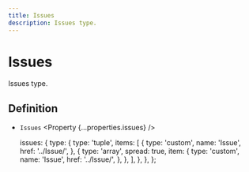 ```yaml
---
title: Issues
description: Issues type.
---
```



# Issues

Issues type.

## Definition

- `Issues` <Property {...properties.issues} />

  issues: {
    type: {
      type: 'tuple',
      items: [
        {
          type: 'custom',
          name: 'Issue',
          href: '../Issue/',
        },
        {
          type: 'array',
          spread: true,
          item: {
            type: 'custom',
            name: 'Issue',
            href: '../Issue/',
          },
        },
      ],
    },
  },
};
